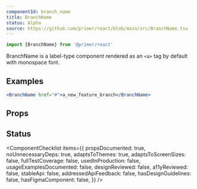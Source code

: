 ```yaml
---
componentId: branch_name
title: BranchName
status: Alpha
source: https://github.com/primer/react/blob/main/src/BranchName.tsx
---
```



```js
import {BranchName} from '@primer/react'
```

BranchName is a label-type component rendered as an `<a>` tag by default with monospace font.

## Examples

```jsx live
<BranchName href="#">a_new_feature_branch</BranchName>
```

## Props

<ComponentProps data={data} />

## Status

<ComponentChecklist
  items={{
    propsDocumented: true,
    noUnnecessaryDeps: true,
    adaptsToThemes: true,
    adaptsToScreenSizes: false,
    fullTestCoverage: false,
    usedInProduction: false,
    usageExamplesDocumented: false,
    designReviewed: false,
    a11yReviewed: false,
    stableApi: false,
    addressedApiFeedback: false,
    hasDesignGuidelines: false,
    hasFigmaComponent: false,
  }}
/>
